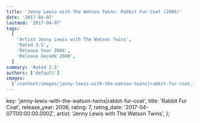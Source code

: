 ```yaml
---
title: 'Jenny Lewis with The Watson Twins: Rabbit Fur Coat (2006)'
date: '2017-04-07'
lastmod: '2017-04-07'
tags:
  [
    'Artist Jenny Lewis with The Watson Twins',
    'Rated 3.5',
    'Release Year 2006',
    'Release Decade 2000',
  ]
summary: 'Rated 3.5'
authors: ['default']
images:
  ['/content/images/jenny-lewis-with-the-watson-twins|rabbit-fur-coat.jpg']
---
```


  key: 'jenny-lewis-with-the-watson-twins|rabbit-fur-coat',
  title: 'Rabbit Fur Coat',
  release_year: 2006,
  rating: 7,
  rating_date: '2017-04-07T00:00:00.000Z',
  artist: 'Jenny Lewis with The Watson Twins',
};

<MusicRating data={data} />
